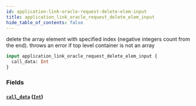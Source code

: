 ```yaml
---
id: application-link-oracle-request-delete-elem-input
title: application_link_oracle_request_delete_elem_input
hide_table_of_contents: false
---
```


delete the array element with specified index (negative integers count from the end). throws an error if top level container is not an array

```graphql
input application_link_oracle_request_delete_elem_input {
  call_data: Int
}
```

### Fields

#### [`call_data`](#) ([`Int`](../scalars/int))
